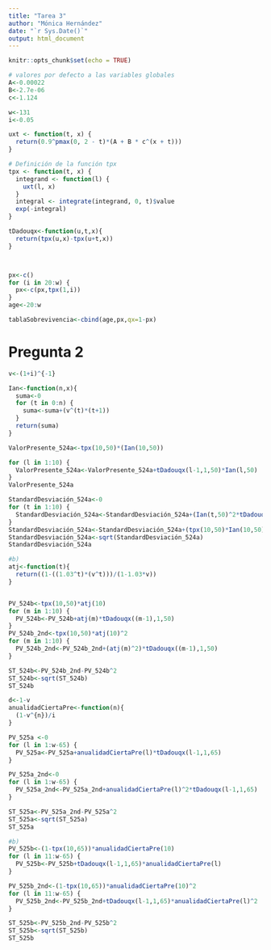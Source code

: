 ```yaml
---
title: "Tarea 3"
author: "Mónica Hernández"
date: "`r Sys.Date()`"
output: html_document
---
```


```r
knitr::opts_chunk$set(echo = TRUE)
```

```r
# valores por defecto a las variables globales
A<-0.00022
B<-2.7e-06
c<-1.124

w<-131
i<-0.05

uxt <- function(t, x) {
  return(0.9^pmax(0, 2 - t)*(A + B * c^(x + t)))
}

# Definición de la función tpx
tpx <- function(t, x) {
  integrand <- function(l) {
    uxt(l, x)
  }
  integral <- integrate(integrand, 0, t)$value
  exp(-integral)
}

tDadouqx<-function(u,t,x){
  return(tpx(u,x)-tpx(u+t,x))
}



px<-c()
for (i in 20:w) {
  px<-c(px,tpx(1,i))
}
age<-20:w

tablaSobrevivencia<-cbind(age,px,qx=1-px)
```



# Pregunta 2
```r
v<-(1+i)^{-1}

Ian<-function(n,x){
  suma<-0
  for (t in 0:n) {
    suma<-suma+(v^(t)*(t+1))
  }
  return(suma)
}
```


```r
ValorPresente_524a<-tpx(10,50)*(Ian(10,50))

for (l in 1:10) {
  ValorPresente_524a<-ValorPresente_524a+tDadouqx(l-1,1,50)*Ian(l,50)
}
ValorPresente_524a

StandardDesviación_524a<-0
for (t in 1:10) {
  StandardDesviación_524a<-StandardDesviación_524a+(Ian(t,50)^2*tDadouqx(t-1,1,50))
}
StandardDesviación_524a<-StandardDesviación_524a+(tpx(10,50)*Ian(10,50)^2)- (ValorPresente_524a)^2
StandardDesviación_524a<-sqrt(StandardDesviación_524a)
StandardDesviación_524a
```


```r
#b)
atj<-function(t){
  return((1-((1.03^t)*(v^t)))/(1-1.03*v))
}


PV_524b<-tpx(10,50)*atj(10)
for (m in 1:10) {
  PV_524b<-PV_524b+atj(m)*tDadouqx((m-1),1,50)
}
PV_524b_2nd<-tpx(10,50)*atj(10)^2
for (m in 1:10) {
  PV_524b_2nd<-PV_524b_2nd+(atj(m)^2)*tDadouqx((m-1),1,50)
}

ST_524b<-PV_524b_2nd-PV_524b^2
ST_524b<-sqrt(ST_524b)
ST_524b
```


```r
d<-1-v
anualidadCiertaPre<-function(n){
  (1-v^{n})/i
}

PV_525a <-0
for (l in 1:w-65) {
  PV_525a<-PV_525a+anualidadCiertaPre(l)*tDadouqx(l-1,1,65)
}

PV_525a_2nd<-0
for (l in 1:w-65) {
  PV_525a_2nd<-PV_525a_2nd+anualidadCiertaPre(l)^2*tDadouqx(l-1,1,65)
}

ST_525a<-PV_525a_2nd-PV_525a^2
ST_525a<-sqrt(ST_525a)
ST_525a

#b)
PV_525b<-(1-tpx(10,65))*anualidadCiertaPre(10)
for (l in 11:w-65) {
  PV_525b<-PV_525b+tDadouqx(l-1,1,65)*anualidadCiertaPre(l)
}

PV_525b_2nd<-(1-tpx(10,65))*anualidadCiertaPre(10)^2
for (l in 11:w-65) {
  PV_525b_2nd<-PV_525b_2nd+tDadouqx(l-1,1,65)*anualidadCiertaPre(l)^2
}

ST_525b<-PV_525b_2nd-PV_525b^2
ST_525b<-sqrt(ST_525b)
ST_525b
```


